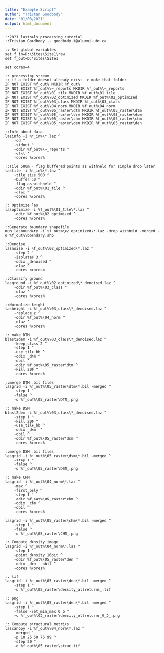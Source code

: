```yaml
---
title: "Example Script"
author: "Tristan Goodbody"
date: "01/03/2021"
output: html_document
---
```


```
::2021 lastools processing tutorial
::Tristan Goodbody -- goodbody.t@alumni.ubc.ca

:: Set global variables
set f_in=D:\Sites\Site1\raw
set f_out=D:\Sites\Site1

set cores=4

:: processing stream
:: if a folder doesnt already exist -> make that folder
IF NOT EXIST %f_out% MKDIR %f_out%
IF NOT EXIST %f_out%\~_reports MKDIR %f_out%\~_reports
IF NOT EXIST %f_out%\01_tile MKDIR %f_out%\01_tile
IF NOT EXIST %f_out%\02_optimized MKDIR %f_out%\02_optimized
IF NOT EXIST %f_out%\03_class MKDIR %f_out%\03_class
IF NOT EXIST %f_out%\04_norm MKDIR %f_out%\04_norm
IF NOT EXIST %f_out%\05_raster\dtm MKDIR %f_out%\05_raster\dtm
IF NOT EXIST %f_out%\05_raster\dsm MKDIR %f_out%\05_raster\dsm
IF NOT EXIST %f_out%\05_raster\chm MKDIR %f_out%\05_raster\chm
IF NOT EXIST %f_out%\05_raster\den MKDIR %f_out%\05_raster\den

::Info about data
lasinfo -i %f_in%\*.laz ^
	-cd ^
	-stdout ^
	-odir %f_out%\~_reports ^
	-otxt ^
	-cores %cores% 

::Tile 500m - flag buffered points as withheld for simple drop later
lastile -i %f_in%\*.laz ^
	-tile_size 500 ^
	-buffer 10 ^
	-flag_as_withheld ^
	-odir %f_out%\01_tile ^
	-olaz ^
	-cores %cores%

:: Optimize las
lasoptimize -i %f_out%\01_tile\*.laz ^
	-odir %f_out%\02_optimized ^
	-cores %cores%

::Generate boundary shapefile
REM lasboundary -i %f_out%\02_optimized\*.laz -drop_withheld -merged -o %f_out%\boundary.shp

::Denoise
lasnoise -i %f_out%\02_optimized\*.laz ^
	-step 2 ^
	-isolated 3 ^
	-odix _denoised ^
	-olaz ^
	-cores %cores% 
	
::Classify ground
lasground -i %f_out%\02_optimized\*_denoised.laz ^
	-odir %f_out%\03_class ^
	-olaz ^
	-cores %cores%  

::Normalize height
lasheight -i %f_out%\03_class\*_denoised.laz ^
	-replace_z ^
	-odir %f_out%\04_norm ^
	-olaz ^
	-cores %cores%

:: make DTM
blast2dem -i %f_out%\03_class\*_denoised.laz ^
	-keep_class 2 ^
	-step 1 ^
	-use_tile_bb ^
	-odix _dtm ^
	-obil ^
	-odir %f_out%\05_raster\dtm ^
	-kill 200 ^
	-cores %cores%

::merge DTM .bil files
lasgrid -i %f_out%\05_raster\dtm\*.bil -merged ^
	-step 1 ^
	-false ^
	-o %f_out%\05_raster\DTM_.png	

:: make DSM
blast2dem -i %f_out%\03_class\*_denoised.laz ^
	-step 1 ^
	-kill 200 ^
	-use_tile_bb ^
	-odix _dsm	^
	-obil ^
	-odir %f_out%\05_raster\dsm ^
	-cores %cores%

::merge DSM .bil files
lasgrid -i %f_out%\05_raster\dsm\*.bil -merged ^
	-step 1 ^
	-false ^
	-o %f_out%\05_raster\DSM_.png

:: make CHM
lasgrid -i %f_out%\04_norm\*.laz ^
	-max ^
	-first_only ^
	-step 1 ^
	-odir %f_out%\05_raster\chm ^
	-odix _chm ^
	-obil ^
	-cores %cores%

lasgrid -i %f_out%\05_raster\chm\*.bil -merged ^
	-step 1 ^
	-false ^
	-o %f_out%\05_raster\CHM_.png

:: Compute density image
lasgrid -i %f_out%\04_norm\*.laz ^
	-step 1 ^
	-point_density_16bit ^
	-odir %f_out%\05_raster\den ^
	-odix _den	-obil ^
	-cores %cores%

:: tif
lasgrid -i %f_out%\05_raster\den\*.bil -merged ^
	-step 1 ^
	-o %f_out%\05_raster\density_allreturns_.tif

:: png		
lasgrid -i %f_out%\05_raster\den\*.bil -merged ^
	-step 1 ^
	-false -set_min_max 0 5 ^
	-o %f_out%\05_raster\density_allreturns_0_5_.png
	
:: Compute structural metrics
lascanopy -i %f_out%\04_norm\*.laz ^
	-merged ^
	-p 10 25 50 75 99 ^
	-step 20 ^
	-o %f_out%\05_raster\struc.tif
```
